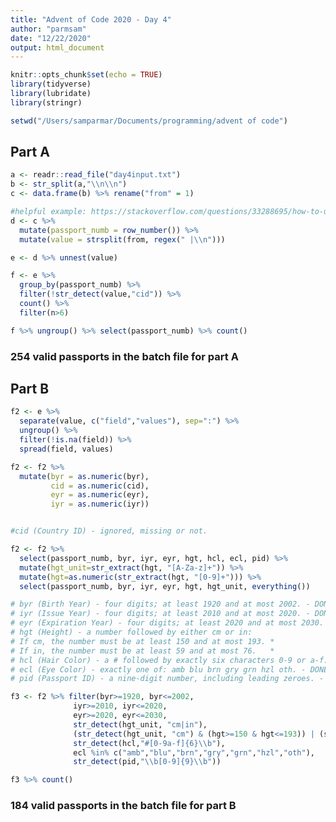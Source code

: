 ```yaml
---
title: "Advent of Code 2020 - Day 4"
author: "parmsam"
date: "12/22/2020"
output: html_document
---
```


```r
knitr::opts_chunk$set(echo = TRUE)
library(tidyverse)
library(lubridate)
library(stringr)

setwd("/Users/samparmar/Documents/programming/advent of code")
```

## Part A
```r
a <- readr::read_file("day4input.txt")
b <- str_split(a,"\\n\\n")
c <- data.frame(b) %>% rename("from" = 1)

#helpful example: https://stackoverflow.com/questions/33288695/how-to-use-tidyrseparate-when-the-number-of-needed-variables-is-unknown
d <- c %>% 
  mutate(passport_numb = row_number()) %>% 
  mutate(value = strsplit(from, regex(" |\\n"))) 

e <- d %>% unnest(value) 

f <- e %>% 
  group_by(passport_numb) %>% 
  filter(!str_detect(value,"cid")) %>% 
  count() %>% 
  filter(n>6)

f %>% ungroup() %>% select(passport_numb) %>% count()
```
### 254 valid passports in the batch file for part A

## Part B
```r
f2 <- e %>% 
  separate(value, c("field","values"), sep=":") %>% 
  ungroup() %>% 
  filter(!is.na(field)) %>% 
  spread(field, values)

f2 <- f2 %>% 
  mutate(byr = as.numeric(byr), 
         cid = as.numeric(cid), 
         eyr = as.numeric(eyr), 
         iyr = as.numeric(iyr))


#cid (Country ID) - ignored, missing or not.

f2 <- f2 %>% 
  select(passport_numb, byr, iyr, eyr, hgt, hcl, ecl, pid) %>% 
  mutate(hgt_unit=str_extract(hgt, "[A-Za-z]+")) %>% 
  mutate(hgt=as.numeric(str_extract(hgt, "[0-9]+"))) %>% 
  select(passport_numb, byr, iyr, eyr, hgt, hgt_unit, everything())

# byr (Birth Year) - four digits; at least 1920 and at most 2002. - DONE
# iyr (Issue Year) - four digits; at least 2010 and at most 2020. - DONE
# eyr (Expiration Year) - four digits; at least 2020 and at most 2030. - DONE
# hgt (Height) - a number followed by either cm or in:
# If cm, the number must be at least 150 and at most 193. *
# If in, the number must be at least 59 and at most 76.   *
# hcl (Hair Color) - a # followed by exactly six characters 0-9 or a-f. - DONE
# ecl (Eye Color) - exactly one of: amb blu brn gry grn hzl oth. - DONE
# pid (Passport ID) - a nine-digit number, including leading zeroes. - DONE

f3 <- f2 %>% filter(byr>=1920, byr<=2002, 
              iyr>=2010, iyr<=2020, 
              eyr>=2020, eyr<=2030,
              str_detect(hgt_unit, "cm|in"),
              (str_detect(hgt_unit, "cm") & (hgt>=150 & hgt<=193)) | (str_detect(hgt_unit, "in") & (hgt>=59 & hgt<=76)),
              str_detect(hcl,"#[0-9a-f]{6}\\b"), 
              ecl %in% c("amb","blu","brn","gry","grn","hzl","oth"), 
              str_detect(pid,"\\b[0-9]{9}\\b"))

f3 %>% count()
```
### 184 valid passports in the batch file for part B



